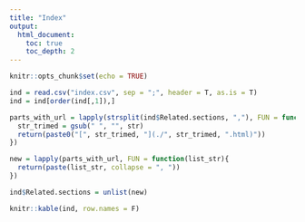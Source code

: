 ```yaml
---
title: "Index"
output: 
  html_document:
    toc: true
    toc_depth: 2
---
```


```r
knitr::opts_chunk$set(echo = TRUE)
```

```r
ind = read.csv("index.csv", sep = ";", header = T, as.is = T)
ind = ind[order(ind[,1]),]

parts_with_url = lapply(strsplit(ind$Related.sections, ","), FUN = function(str){
  str_trimed = gsub(" ", "", str)
  return(paste0("[", str_trimed, "](./", str_trimed, ".html)"))
})

new = lapply(parts_with_url, FUN = function(list_str){
  return(paste(list_str, collapse = ", "))
})

ind$Related.sections = unlist(new)

knitr::kable(ind, row.names = F)
```
